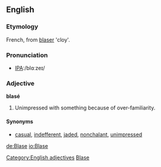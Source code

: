 ==English==

===Etymology===
French, from [[blaser]] 'cloy'.

===Pronunciation===
*[[w:International Phonetic Alphabet|IPA]]:/blɑːzeɪ/

===Adjective===
'''blasé'''
# Unimpressed with something because of over-familiarity.

====Synonyms====
* [[casual]], [[indefferent]], [[jaded]], [[nonchalant]], [[unimpressed]]

[[Category:English adjectives]]
[[Category:English words spelled with diacritics or ligatures|Blase]]

[[de:Blase]]
[[io:Blase]]